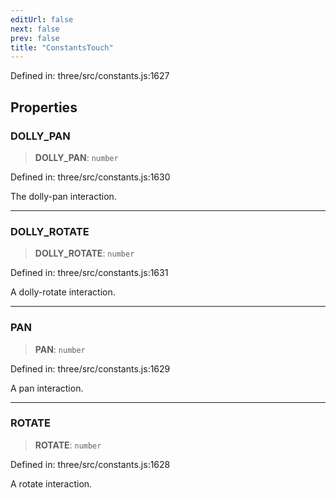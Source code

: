 ```yaml
---
editUrl: false
next: false
prev: false
title: "ConstantsTouch"
---
```


Defined in: three/src/constants.js:1627

## Properties

### DOLLY\_PAN

> **DOLLY\_PAN**: `number`

Defined in: three/src/constants.js:1630

The dolly-pan interaction.

***

### DOLLY\_ROTATE

> **DOLLY\_ROTATE**: `number`

Defined in: three/src/constants.js:1631

A dolly-rotate interaction.

***

### PAN

> **PAN**: `number`

Defined in: three/src/constants.js:1629

A pan interaction.

***

### ROTATE

> **ROTATE**: `number`

Defined in: three/src/constants.js:1628

A rotate interaction.
